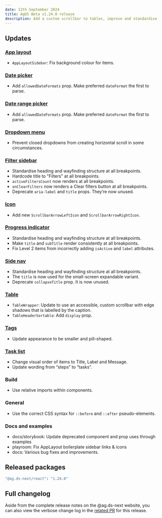 ```yaml
---
date: 12th September 2024
title: AgDS Beta v1.24.0 release
description: Add a custom scrollbar to tables, improve and standardise collapsing sidebar components, add extra functionality to date pickers, plus various other bug fixes and improvements.
---
```


## Updates

### [App layout](/components/app-layout)

- `AppLayoutSidebar`: Fix background colour for items.

### [Date picker](/components/date-picker)

- Add `allowedDateFormats` prop. Make preferred `dateFormat` the first to parse.

### [Date range picker](/components/date-range-picker)

- Add `allowedDateFormats` prop. Make preferred `dateFormat` the first to parse.

### [Dropdown menu](/components/dropdown-menu)

- Prevent closed dropdowns from creating horizontal scroll in some circumstances.

### [Filter sidebar](/components/filter-sidebar)

- Standardise heading and wayfinding structure at all breakpoints.
- Hardcode title to "Filters" at all breakpoints.
- `activeFiltersCount` now renders at all breakpoints.
- `onClearFilters` now renders a Clear filters button at all breakpoints.
- Deprecate `aria-label` and `title` props. They’re now unused.

### [Icon](/components/icon)

- Add new `ScrollbarArrowLeftIcon` and `ScrollbarArrowRightIcon`.

### [Progress indicator](/components/progress-indicator)

- Standardise heading and wayfinding structure at all breakpoints.
- Make `title` and `subTitle` render consistently at all breakpoints.
- Fix Level 2 items from incorrectly adding `isActive` and `label` attributes.

### [Side nav](/components/side-nav)

- Standardise heading and wayfinding structure at all breakpoints.
- The `title` is now used for the small-screen expandable variant.
- Deprecate `collapseTitle` prop. It is now unused.

### [Table](/components/table)

- `TableWrapper`: Update to use an accessible, custom scrollbar with edge shadows that is labelled by the caption.
- `TableHeaderSortable`: Add `display` prop.

### [Tags](/components/tags)

- Update appearance to be smaller and pill-shaped.

### [Task list](/components/task-list)

- Change visual order of items to Title, Label and Message.
- Update wording from “steps” to “tasks”.

### Build

- Use relative imports within components.

### General

- Use the correct CSS syntax for `::before` and `::after` pseudo-elements.

### Docs and examples

- docs/storybook: Update deprecated component and prop uses through examples
- playroom: Fix AppLayout boilerplate sidebar links & icons
- docs: Various bug fixes and improvements.

## Released packages

```sh
"@ag.ds-next/react": "1.24.0"
```

## Full changelog

Aside from the complete release notes on the @ag.ds-next website, you can also view the verbose change log in the [related PR](https://github.com/agriculturegovau/agds-next/pull/1712) for this release.
